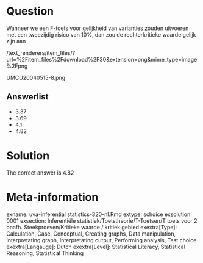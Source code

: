Question
========

Wanneer we een F-toets voor gelijkheid van varianties zouden uitvoeren met een tweezijdig risico van 10%, dan zou de rechterkritieke waarde gelijk zijn aan 

 /text_renderers/item_files/?url=%2Fitem_files%2Fdownload%2F30&extension=png&mime_type=image%2Fpng 

 UMCU20040515-8.png 

Answerlist
----------
* 3.37
* 3.69
* 4.1
* 4.82

Solution
========

The correct answer is  4.82 

Meta-information
================
exname: uva-inferential statistics-320-nl.Rmd 
extype: schoice 
exsolution: 0001 
exsection: Inferentiële statistiek/Toetstheorie/T-Toetsen/T toets voor 2 onafh. Steekproeven/Kritieke waarde / kritiek gebied
exextra[Type]: Calculation, Case, Conceptual, Creating graphs, Data manipulation, Interpretating graph, Interpretating output, Performing analysis, Test choice 
exextra[Langauge]: Dutch 
exextra[Level]: Statistical Literacy, Statistical Reasoning, Statistical Thinking 

